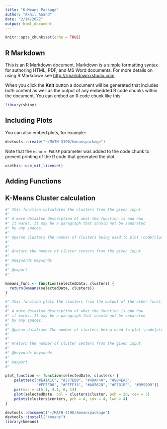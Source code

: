 ```yaml
---
title: "K-Means Package"
author: "Akhil Anand"
date: "2/14/2022"
output: html_document
---
```


```r
knitr::opts_chunk$set(echo = TRUE)
```

## R Markdown

This is an R Markdown document. Markdown is a simple formatting syntax for authoring HTML, PDF, and MS Word documents. For more details on using R Markdown see <http://rmarkdown.rstudio.com>.

When you click the **Knit** button a document will be generated that includes both content as well as the output of any embedded R code chunks within the document. You can embed an R code chunk like this:

```r
library(shiny)
```

## Including Plots

You can also embed plots, for example:

```r
devtools::create("~/MATH-3190/kmeanspackage")
```

Note that the `echo = FALSE` parameter was added to the code chunk to prevent printing of the R code that generated the plot.

```r
usethis::use_mit_license()
```

## Adding Functions
## K-Means Cluster calculation

```r
#' This function calculates the clusters from the given input
#' 
#' A more detailed description of what the function is and how
#' it works. It may be a paragraph that should not be separated
#' by any spaces. 
#'
#' @param clusters The number of clusters being used to plot \code{clusters}
#'
#'
#' @return the number of cluster centers from the given input
#'
#' @keywords keywords
#'
#' @export
#' 

kmeans_func <- function(selectedData, clusters) {
  return(kmeans(selectedData, clusters))
}
```


```r
#' This function plots the clusters from the output of the other function 
#' 
#' A more detailed description of what the function is and how
#' it works. It may be a paragraph that should not be separated
#' by any spaces. 
#'
#' @param dataframe The number of clusters being used to plot \code{clusters}
#'
#'
#' @return the number of cluster centers from the given input
#'
#' @keywords keywords
#'
#' @export
#' 

plot_function <- function(selectedDate, clusters) {
    palette(c("#E41A1C", "#377EB8", "#4DAF4A", "#984EA3",
              "#FF7F00", "#FFFF33", "#A65628", "#F781BF", "#999999"))
    par(mar = c(5.1, 4.1, 0, 1))
    plot(selectedDate, col = clusters$cluster, pch = 20, cex = 3)
    points(clusters$centers, pch = 4, cex = 4, lwd = 4)
}
```


```r
devtools::document("~/MATH-3190/kmeanspackage")
devtools::install("kmeans")
library(kmeans)
```





